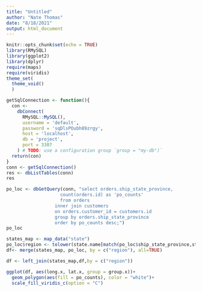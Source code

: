 ```yaml
---
title: "Untitled"
author: "Nate Thomas"
date: "8/18/2021"
output: html_document
---
```


```r
knitr::opts_chunk$set(echo = TRUE)
library(RMySQL)
library(ggplot2)
library(dplyr)
require(maps)
require(viridis)
theme_set(
  theme_void()
  )
```

```r
getSqlConnection <- function(){
  con <-
    dbConnect(
      RMySQL::MySQL(),
      username = 'default',
      password = 'sqDlsPOubh89zrgy',
      host = 'localhost',
      db = 'project',
      port = 3307
    ) # TODO: use a configuration group `group = "my-db")`
  return(con)
}
conn <- getSqlConnection()
res <- dbListTables(conn)
res
```

```r
po_loc <- dbGetQuery(conn, "select orders.ship_state_province,
                	count(orders.id) as 'po_counts'
                	from orders 
                  inner join customers
                  on orders.customer_id = customers.id
                  group by orders.ship_state_province
                  order by po_counts desc;")
po_loc
```


```r
states_map <- map_data("state")
po_loc$region <- tolower(state.name[match(po_loc$ship_state_province,state.abb)])
df<- merge(states_map, po_loc, by = c("region"), all=TRUE)

df <- left_join(states_map,df,by = c("region"))

ggplot(df, aes(long.x, lat.x, group = group.x))+
  geom_polygon(aes(fill = po_counts), color = "white")+
  scale_fill_viridis_c(option = "C")
```

